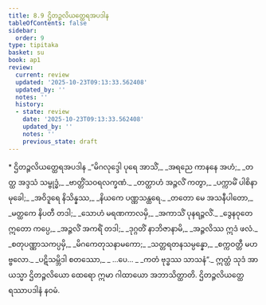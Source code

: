 ```yaml
---
title: 8.9 ဌိတဉ္ဇလိယတ္ထေရအပဒါန
tableOfContents: false
sidebar:
  order: 9
type: tipitaka
basket: su
book: ap1
review:
  current: review
  updated: '2025-10-23T09:13:33.562408'
  updated_by: ''
  notes: ''
  history:
  - state: review
    date: '2025-10-23T09:13:33.562408'
    updated_by: ''
    notes: ''
    previous_state: draft
---
```



<ReviewStatus review={frontmatter.review} showDetails={true} />

<HypothesisAnnotation frontmatter={frontmatter} />

<DynamicBreadcrumb />

<Paragraph type="center" book="ap1">
* ဌိတဉ္ဇလိယတ္ထေရအပဒါန
</Paragraph>

<Division number="42" book="ap1" e="ch" v="20" p="136">

<Paragraph number="1646" type="verses" book="ap1">
_“မိဂလုဒ္ဒေါ ပုရေ အာသိံ,_  
_အရညေ ကာနနေ အဟံ;_  
_တတ္ထ အဒ္ဒသံ သမ္ဗုဒ္ဓံ,_  
_ဗာတ္တိံသဝရလက္ခဏံ._  

</Paragraph>

</Division>
<Division number="43" book="ap1" e="ch" v="20" p="136">

<Paragraph number="1647" type="verses" book="ap1">
_တတ္ထာဟံ အဉ္ဇလိံ ကတွာ,_  
_ပက္ကာမိံ ပါစိနာမုခေါ;_  
_အဝိဒူရေ နိသိန္နဿ,_  
_နိယကေ ပဏ္ဏသန္ထရေ._  

</Paragraph>

</Division>
<Division number="44" book="ap1" e="ch" v="20" p="136">

<Paragraph number="1648" type="verses" book="ap1">
_တတော မေ အသနီပါတော,_  
_မတ္ထကေ နိပတီ တဒါ;_  
_သောဟံ မရဏကာလမှိ,_  
_အကာသိံ ပုနရဉ္ဇလိံ._  

</Paragraph>

</Division>
<Division number="45" book="ap1" e="ch" v="20" p="136">

<Paragraph number="1649" type="verses" book="ap1">
_ဒွေနဝုတေ ဣတော ကပ္ပေ,_  
_အဉ္ဇလိံ အကရိံ တဒါ;_  
_ဒုဂ္ဂတိံ နာဘိဇာနာမိ,_  
_အဉ္ဇလိဿ ဣဒံ ဖလံ._  

</Paragraph>

</Division>
<Division number="46" book="ap1" e="ch" v="20" p="136">

<Paragraph number="1650" type="verses" book="ap1">
_စတုပဏ္ဏာသကပ္ပမှိ,_  
_မိဂကေတုသနာမကော;_  
_သတ္တရတနသမ္ပန္နော,_  
_စက္ကဝတ္တီ မဟဗ္ဗလော._  

</Paragraph>

</Division>
<Division number="47" book="ap1" e="ch" v="20" p="136">

<Paragraph number="1651" type="verses" book="ap1">
_ပဋိသမ္ဘိဒါ စတဿော,_  
_ …ပေ… _  
_ကတံ ဗုဒ္ဓဿ သာသနံ”._  

</Paragraph>

<Paragraph number="1652" book="ap1">
ဣတ္ထံ သုဒံ အာယသ္မာ ဌိတဉ္ဇလိယော ထေရော ဣမာ ဂါထာယော အဘာသိတ္ထာတိ.

</Paragraph>
</Division>

<Paragraph number="1653" type="center" book="ap1">
ဌိတဉ္ဇလိယတ္ထေရဿာပဒါနံ နဝမံ.
</Paragraph>